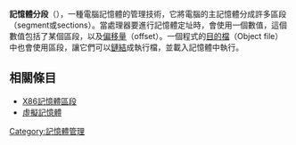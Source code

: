 {{expand|time=2015-09-13T03:45:58+00:00}}
{{NoteTA|G1=IT}}
'''記憶體分段'''（{{lang-en|Memory segmentation}}），一種電腦記憶體的管理技術，它將電腦的主記憶體分成許多區段（segment或sections）。當處理器要進行記憶體定址時，會使用一個數值，這個數值包括了某個區段，以及[[偏移量|偏移量]]（offset）。一個程式的[[目的檔|目的檔]]（Object file）中也會使用區段，讓它們可以[[鏈結|鏈結]]成執行檔，並載入記憶體中執行。
==相關條目==
*[[X86記憶體區段|X86記憶體區段]]
*[[虛擬記憶體|虛擬記憶體]]

{{内存管理}}

[[Category:記憶體管理|Category:記憶體管理]]